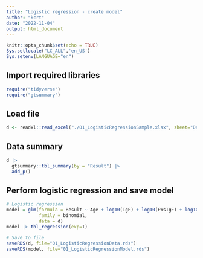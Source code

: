 ```yaml
---
title: "Logistic regression - create model"
author: "kcrt"
date: "2022-11-04"
output: html_document
---
```


```r
knitr::opts_chunk$set(echo = TRUE)
Sys.setlocale("LC_ALL",'en_US')
Sys.setenv(LANGUAGE="en")
```

## Import required libraries
```r
require("tidyverse")
require("gtsummary")
```

## Load file
```r
d <- readxl::read_excel("./01_LogisticRegressionSample.xlsx", sheet="Data")
```

## Data summary

```r
d |>
  gtsummary::tbl_summary(by = "Result") |>
  add_p()
```


## Perform logistic regression and save model
```r
# Logistic regression
model = glm(formula = Result ~ Age + log10(IgE) + log10(EWsIgE) + log10(OVMsIgE) + BA + AD + AR,
            family = binomial,
            data = d)
model |> tbl_regression(exp=T)

# Save to file
saveRDS(d, file="01_LogisticRegressionData.rds")
saveRDS(model, file="01_LogisticRegressionModel.rds")

```